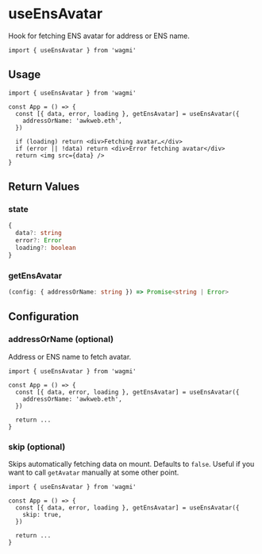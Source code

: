 # useEnsAvatar

Hook for fetching ENS avatar for address or ENS name.

```tsx
import { useEnsAvatar } from 'wagmi'
```

## Usage

```tsx
import { useEnsAvatar } from 'wagmi'

const App = () => {
  const [{ data, error, loading }, getEnsAvatar] = useEnsAvatar({
    addressOrName: 'awkweb.eth',
  })

  if (loading) return <div>Fetching avatar…</div>
  if (error || !data) return <div>Error fetching avatar</div>
  return <img src={data} />
}
```

## Return Values

### state

```ts
{
  data?: string
  error?: Error
  loading?: boolean
}
```

### getEnsAvatar

```ts
(config: { addressOrName: string }) => Promise<string | Error>
```

## Configuration

### addressOrName (optional)

Address or ENS name to fetch avatar.

```tsx highlight='5'
import { useEnsAvatar } from 'wagmi'

const App = () => {
  const [{ data, error, loading }, getEnsAvatar] = useEnsAvatar({
    addressOrName: 'awkweb.eth',
  })

  return ...
}
```

### skip (optional)

Skips automatically fetching data on mount. Defaults to `false`. Useful if you want to call `getAvatar` manually at some other point.

```tsx highlight='5'
import { useEnsAvatar } from 'wagmi'

const App = () => {
  const [{ data, error, loading }, getEnsAvatar] = useEnsAvatar({
    skip: true,
  })

  return ...
}
```
